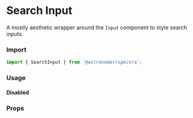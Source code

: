

<Meta title="Components|SearchInput" component={SearchInput} />

# Search Input

A mostly aesthetic wrapper around the `Input` component to style search inputs.

### Import
```js
import { SearchInput } from '@astronomer/spectra';
```

### Usage
<Preview>
  <Story name="Default">
    <SearchInput name="example" placeholder="Filter by name or email" />
  </Story>
</Preview>

#### Disabled
<Preview>
  <Story name="Disabled">
    <SearchInput name="example" isDisabled placeholder="Filter by name or email" />
  </Story>
</Preview>

### Props
<Props of={SearchInput} />
